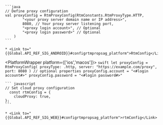 <PlatformWrapper platform='android'>

    ```java
    // Define proxy configuration
    val proxyConfig = RtmProxyConfig(RtmConstants.RtmProxyType.HTTP,
            "<your proxy server domain name or IP address>",
            8080, // Your proxy server listening port,
            "<proxy login account>", // Optional
            "<proxy login password>" // Optional
        )
    ```

    * <Link to="{{Global.API_REF_SIG_ANDROID}}#configrtmpropsag_platform">RtmConfig</Link>
</PlatformWrapper>

<PlatformWrapper platform={['ios','macos']}>
    ```swift
    let proxyConfig = RtmProxyConfig(
        proxyType: .http,
        server: "https://example.com/proxy",
        port: 8080
    )
    // optional properties
    proxyConfig.account = "<#login account#>"
    proxyConfig.password = "<#login password#>"
    ```

</PlatformWrapper>

<PlatformWrapper platform='web'>    

    ``` javascript
    // Set cloud proxy configuration
      const rtmConfig = {
        cloudProxy: true,
    };
    ```

    * <Link to="{{Global.API_REF_SIG_WEB}}#configrtmpropsag_platform">rtmConfig</Link>    
</PlatformWrapper>